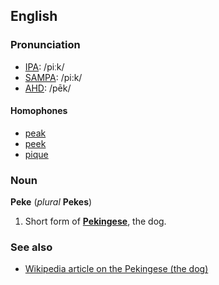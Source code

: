 ==English==
===Pronunciation===
*[[IPA]]: /piːk/
*[[SAMPA]]: /pi:k/
*[[AHD]]: /pēk/

====Homophones====
*[[peak]]
*[[peek]]
*[[pique]]

===Noun===
'''Peke''' (''plural'' '''Pekes''')

#Short form of '''[[Pekingese]]''', the dog.

===See also===
*[[w:Pekingese|Wikipedia article on the Pekingese (the dog)]]